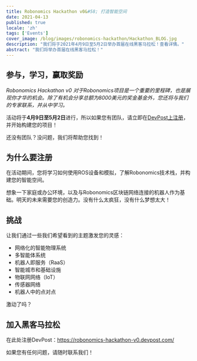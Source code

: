```yaml
---
title: Robonomics Hackathon v0&#58; 打造智能空间
date: 2021-04-13
published: true
locale: 'zh'
tags: ['Events']
cover_image: /blog/images/robonomics-hackathon/Hackathon_BLOG.jpg
description: "我们将于2021年4月9日至5月2日举办首届在线黑客马拉松！查看详情。"
abstract: "我们将举办首届在线黑客马拉松！"
---
```


## 参与，学习，赢取奖励

_Robonomics Hackathon v0 对于Robonomics项目是一个重要的里程碑，也是展现你才华的机会。除了有机会分享总额为8000美元的奖金基金外，您还将与我们的专家联系，并从中学习。_

活动将于**4月9日至5月2日**进行，所以如果您有团队，请立即在[DevPost上注册](https://robonomics-hackathon-v0.devpost.com)，并开始构建您的项目！

还没有团队？没问题，我们将帮助您找到！

## 为什么要注册

在活动期间，您将学习如何使用ROS设备和模拟，了解Robonomics技术栈，并构建您的智能空间。

想象一下家庭或办公环境，以及与Robonomics区块链网络连接的机器人作为基础。明天的未来需要您的创造力。没有什么太疯狂，没有什么梦想太大！

## 挑战

让我们通过一些我们希望看到的主题激发您的灵感：
- 网络化的智能物理系统
- 多智能体系统
- 机器人即服务（RaaS）
- 智能城市和基础设施
- 物联网网络（IoT）
- 传感器网络
- 机器人中的点对点

激动了吗？

## 加入黑客马拉松

在此处注册DevPost：https://robonomics-hackathon-v0.devpost.com/

如果您有任何问题，请随时联系我们！
